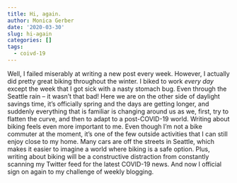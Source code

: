 ```yaml
---
title: Hi, again.
author: Monica Gerber
date: '2020-03-30'
slug: hi-again
categories: []
tags:
  - coivd-19
---
```


Well, I failed miserably at writing a new post every week. However, I actually did pretty great biking throughout the winter. I biked to work _every day_ except the week that I got sick with a nasty stomach bug.  Even through the Seattle rain -- it wasn't that bad! Here we are on the other side of daylight savings time, it's officially spring and the days are getting longer, and suddenly everything that is familiar is changing around us as we, first, try to flatten the curve, and then to adapt to a post-COVID-19 world. Writing about biking feels even more important to me. Even though I'm not a bike commuter at the moment, it's one of the few outside activities that I can still enjoy close to my home. Many cars are off the streets in Seattle, which makes it easier to imagine a world where biking is a safe option. Plus, writing about biking will be a constructive distraction from constantly scanning my Twitter feed for the latest COVID-19 news. And now I official sign on again to my challenge of weekly blogging.
